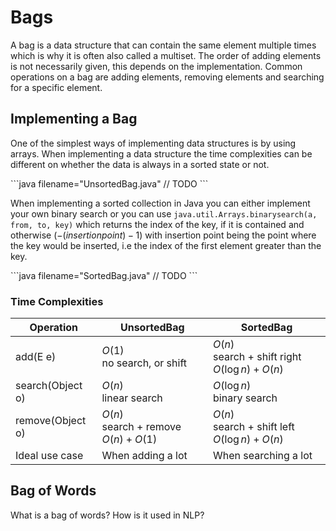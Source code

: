 
# Bags

A bag is a data structure that can contain the same element multiple times which is why it is often also called a multiset. The order of adding elements is not necessarily given, this depends on the implementation. Common operations on a bag are adding elements, removing elements and searching for a specific element.

## Implementing a Bag

One of the simplest ways of implementing data structures is by using arrays. When implementing a data structure the time complexities can be different on whether the data is always in a sorted state or not.

<Callout type="todo">
```java filename="UnsortedBag.java"
// TODO
```
</Callout>

When implementing a sorted collection in Java you can either implement your own binary search or you can use `java.util.Arrays.binarysearch(a, from, to, key)` which returns the index of the key, if it is contained and otherwise $(-(insertion point) - 1)$ with insertion point being the point where the key would be inserted, i.e the index of the first element greater than the key.

<Callout type="todo">
```java filename="SortedBag.java"
// TODO
```
</Callout>

### Time Complexities

| Operation        | UnsortedBag                                | SortedBag                                             |
| ---------------- | ------------------------------------------ | ----------------------------------------------------- |
| add(E e)         | $O(1)$ <br/> no search, or shift           | $O(n)$ <br/> search + shift right $O(\log{n}) + O(n)$ |
| search(Object o) | $O(n)$ <br/> linear search                 | $O(\log{n})$ <br/> binary search                      |
| remove(Object o) | $O(n)$ <br/> search + remove $O(n) + O(1)$ | $O(n)$ <br/> search + shift left $O(\log{n}) + O(n)$  |
| Ideal use case   | When adding a lot                          | When searching a lot                                  |


## Bag of Words

<Callout type="todo">

What is a bag of words? How is it used in NLP?
</Callout>